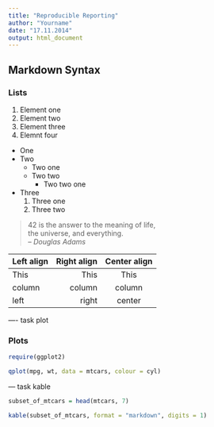 ```yaml
---
title: "Reproducible Reporting"
author: "Yourname"
date: "17.11.2014"
output: html_document
---
```


## Markdown Syntax

### Lists

1. Element one
2. Element two
3. Element three
4. Elemnt four

* One
* Two
    + Two one
    + Two two
        - Two two one
* Three
    1. Three one
    2. Three two
    
    
> 42 is the answer to the meaning of life,  
> the universe, and everything.  
> – *Douglas Adams*


| Left align | Right align | Center align |
|:-----------|------------:|:------------:|
| This       |        This |     This     |
| column     |      column |    column    |
| left       |       right |    center    |


---- task plot

### Plots

```r
require(ggplot2)
```

```r
qplot(mpg, wt, data = mtcars, colour = cyl)
```

--- task kable 

```r
subset_of_mtcars = head(mtcars, 7)
```

```r
kable(subset_of_mtcars, format = "markdown", digits = 1)
```
